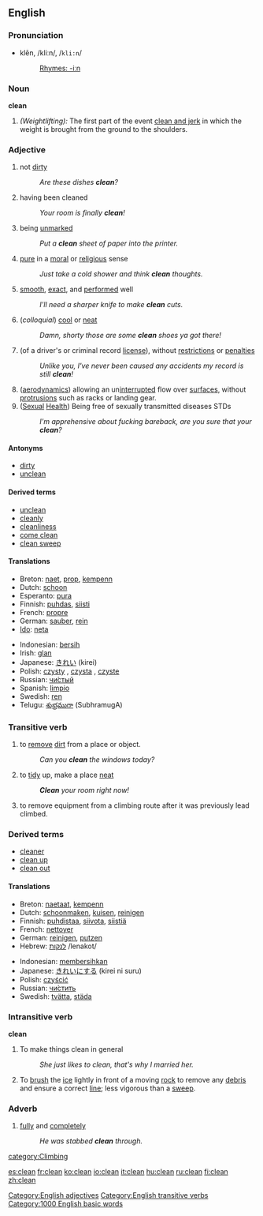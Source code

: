 ==English==

===Pronunciation===
*klēn, /kliːn/, /<tt>kli:n</tt>/
*:[[Rhymes:English:-iːn|Rhymes: -iːn]]

===Noun===
'''clean'''

#''(Weightlifting):'' The first part of the event [[clean and jerk]] in which the weight is brought from the ground to the shoulders.

=== Adjective ===
{{en-adj-er}}

#not [[dirty]]
#:''Are these dishes '''clean'''?''
#having been cleaned
#: ''Your room is finally '''clean'''! ''
#being [[unmarked]]
#:''Put a '''clean''' sheet of paper into the printer.''
#[[pure]] in a [[moral]] or [[religious]] sense
#:''Just take a cold shower and think '''clean''' thoughts.''
#[[smooth]], [[exact]], and [[performed]] well
#:''I'll need a sharper knife to make '''clean''' cuts.''
#(''colloquial'') [[cool]] or [[neat]]
#: ''Damn, shorty those are some '''clean''' shoes ya got there!''
#(of a driver's or criminal record [[license]]), without [[restriction]]s or [[penalties]]
#: ''Unlike you, I've never been caused any accidents my record is still '''clean'''!''
#([[aerodynamics]]) allowing an un[[interrupted]] flow over [[surface]]s, without [[protrusion]]s such as racks or landing gear.
#([[Sex]]ual [[Health]]) Being free of sexually transmitted diseases STDs
#: ''I'm apprehensive about fucking bareback, are you sure that your '''clean'''?''
====Antonyms====
*[[dirty]]
*[[unclean]]
====Derived terms====
*[[unclean]]
*[[cleanly]]
*[[cleanliness]]
*[[come clean]]
*[[clean sweep]]


==== Translations ====
{{top}}
*Breton: [[naet]], [[prop]], [[kempenn]]
*Dutch: [[schoon]]
*Esperanto: [[pura]]
*Finnish: [[puhdas]], [[siisti]]
*French: [[propre]]
*German: [[sauber]], [[rein]]
*[[Ido]]: [[neta]]
{{mid}}
*Indonesian: [[bersih]]
*Irish: [[glan]]
*Japanese: [[きれい]] (kirei)
*Polish: [[czysty]] {{m}}, [[czysta]] {{f}}, [[czyste]] {{n}}
*Russian: [[чистый|чи́стый]] {{m}}
*Spanish: [[limpio]]
*Swedish: [[ren]]
*Telugu: [[శుభ్రముగా]] (SubhramugA)
{{bottom}}

===Transitive verb===
{{en-infl-reg-consonant|clean||}}
#to [[remove]] [[dirt]] from a place or object.
#: ''Can you '''clean''' the windows today?''
#to [[tidy]] up, make a place [[neat]]
#: '' '''Clean''' your room right now!''
#to remove equipment from a climbing route after it was previously lead climbed.

===Derived terms===
*[[cleaner]]
*[[clean up]]
*[[clean out]]

==== Translations ====
{{top}}
*Breton: [[naetaat]], [[kempenn]]
*Dutch: [[schoonmaken]], [[kuisen]], [[reinigen]]
*Finnish: [[puhdistaa]], [[siivota]], [[siistiä]]
*French: [[nettoyer]]
*German: [[reinigen]], [[putzen]]
*Hebrew: [[:he:לנקות|לנקות]] /lenakot/
{{mid}}
*Indonesian: [[bersih|membersihkan]]
*Japanese: [[きれい]]にする (kirei ni suru)
*Polish: [[czyścić]]
*Russian: [[:ru:чистить|чи́стить]]
*Swedish: [[tvätta]], [[städa]]
{{bottom}}

===Intransitive verb===
'''clean'''
# To make things clean in general
#:''She just likes to clean, that's why I married her.''
# {{curling}} To [[brush]] the [[ice]] lightly in front of a moving [[rock]] to remove any [[debris]] and ensure a correct [[line]]; less vigorous than a [[sweep]]. 
===Adverb===
#[[fully]] and [[completely]]
#: ''He was stabbed  '''clean''' through.''


[[category:Climbing]]
[[Category:English adjectives]]
[[Category:English transitive verbs]]

[[Category:1000 English basic words]]

[[es:clean]]
[[fr:clean]]
[[ko:clean]]
[[io:clean]]
[[it:clean]]
[[hu:clean]]
[[ru:clean]]
[[fi:clean]]
[[zh:clean]]